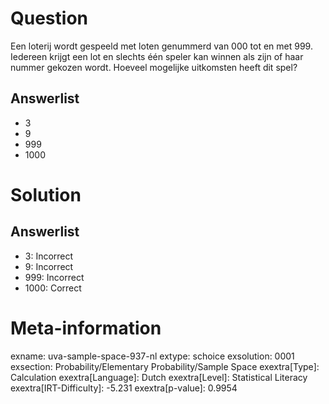 Question
========

Een loterij wordt gespeeld met loten genummerd van 000 tot en met 999.
Iedereen krijgt een lot en slechts één speler kan winnen als zijn of
haar nummer gekozen wordt. Hoeveel mogelijke uitkomsten heeft dit spel?

Answerlist
----------

* 3
* 9
* 999
* 1000

Solution
========

Answerlist
----------

* 3: Incorrect
* 9: Incorrect
* 999: Incorrect
* 1000: Correct

Meta-information
================
exname: uva-sample-space-937-nl
extype: schoice
exsolution: 0001
exsection: Probability/Elementary Probability/Sample Space
exextra[Type]: Calculation
exextra[Language]: Dutch
exextra[Level]: Statistical Literacy
exextra[IRT-Difficulty]: -5.231
exextra[p-value]: 0.9954
